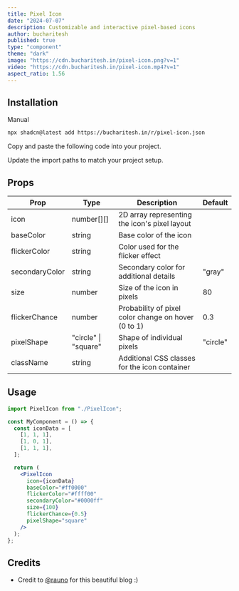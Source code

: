 ```yaml
---
title: Pixel Icon
date: "2024-07-07"
description: Customizable and interactive pixel-based icons
author: bucharitesh
published: true
type: "component"
theme: "dark"
image: "https://cdn.bucharitesh.in/pixel-icon.png?v=1"
video: "https://cdn.bucharitesh.in/pixel-icon.mp4?v=1"
aspect_ratio: 1.56
---
```


<ComponentPreview name="pixel-icon-demo" openInV0Url />

## Installation

<CodeTabs className="gap-0">

<TabsList>
  <TabsTriggerShadcnCLI />
  <TabsTrigger value="manual">Manual</TabsTrigger>
</TabsList>

<TabsContent value="cli" className="[&>figure]:mb-0">

```bash
npx shadcn@latest add https://bucharitesh.in/r/pixel-icon.json
```

</TabsContent>

<TabsContent value="manual">

<Steps>

<Step>Copy and paste the following code into your project.</Step>

<ComponentSource 
  name="pixel-icon" 
  title="components/pixel-icon.tsx"
  showLineNumbers 
/>

<Step>Update the import paths to match your project setup.</Step>

</Steps>

</TabsContent>

</CodeTabs>

## Props

| Prop           | Type                 | Description                                         | Default  |
| -------------- | -------------------- | --------------------------------------------------- | -------- |
| icon           | number[][]           | 2D array representing the icon's pixel layout       |          |
| baseColor      | string               | Base color of the icon                              |          |
| flickerColor   | string               | Color used for the flicker effect                   |          |
| secondaryColor | string               | Secondary color for additional details              | "gray"   |
| size           | number               | Size of the icon in pixels                          | 80       |
| flickerChance  | number               | Probability of pixel color change on hover (0 to 1) | 0.3      |
| pixelShape     | "circle" \| "square" | Shape of individual pixels                          | "circle" |
| className      | string               | Additional CSS classes for the icon container       |          |

## Usage

```jsx
import PixelIcon from "./PixelIcon";

const MyComponent = () => {
  const iconData = [
    [1, 1, 1],
    [1, 0, 1],
    [1, 1, 1],
  ];

  return (
    <PixelIcon
      icon={iconData}
      baseColor="#ff0000"
      flickerColor="#ffff00"
      secondaryColor="#0000ff"
      size={100}
      flickerChance={0.5}
      pixelShape="square"
    />
  );
};
```

## Credits

- Credit to [@rauno](https://rauno.me/craft/vercel#pixelated-iconography) for this beautiful blog :)
